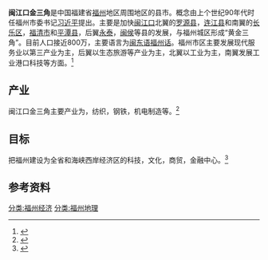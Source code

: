 '''闽江口金三角'''是中国福建省[[福州|福州]]地区周围地区的县市。概念由上个世纪90年代时任福州市委书记[[习近平|习近平]]提出。主要是加快[[闽江|闽江口]]北翼的[[罗源县|罗源县]]，[[连江县|连江县]]和南翼的[[长乐区|长乐区]]，[[福清市|福清市]]和[[平潭县|平潭县]]，后翼[[永泰县|永泰]]，[[闽侯|闽侯]]等县的发展，与福州城区形成“黄金三角”。目前人口接近800万，主要语言为[[闽东语|闽东语]][[福州话|福州话]]。福州市区主要发展现代服务业以第三产业为主，后翼以生态旅游等产业为主，北翼以工业为主，南翼发展工业港口科技等方面。<ref>{{cite news |title=闽江口金三角经济圈：更高起点再出发 |url=http://fj.people.com.cn/n/2014/0719/c350390-21714468.html |agency=福建日报}}</ref>

== 产业 ==
闽江口金三角主要产业为，纺织，钢铁，机电制造等。<ref>{{cite news |title=国务院同意设立福州新区 推动闽江口金三角经济圈 |url=https://www.sohu.com/a/31204941_210312 |agency=搜狐网}}</ref>

== 目标 ==
把福州建设为全省和海峡西岸经济区的科技，文化，商贸，金融中心。<ref>{{cite news |title=闽江口金三角经济圈将成福建发展新增长极 |url=http://www.gov.cn/jrzg/2013-05/22/content_2408328.htm |agency=新华社}}</ref>

== 参考资料 ==
{{reflist}}

[[分类:福州经济|分类:福州经济]]
[[分类:福州地理|分类:福州地理]]